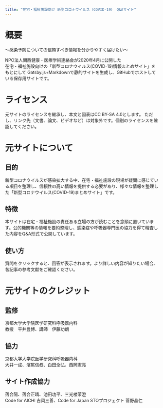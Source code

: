 ```yaml
---
title: "在宅・福祉施設向け 新型コロナウイルス（COVID-19） Q&Aサイト"
---
```


# 概要
～感染予防についての信頼すべき情報を分かりやすく届けたい～  

NPO法人関西健康・医療学術連絡会が2020年4月に公開した  
在宅・福祉施設向けの「新型コロナウイルス(COVID-19)情報まとめサイト」をもとにして
Gatsby.js+Markdownで静的サイトを生成し、GitHubでホストしている保存用サイトです。

# ライセンス
元サイトのライセンスを継承し、本文と図表はCC BY-SA 4.0とします。
ただし、リンク先（文書、論文、ビデオなど）は対象外です。個別のライセンスを確認してください。

# 元サイトについて
## 目的
新型コロナウイルスが感染拡大する中、在宅・福祉施設の現場が疑問に感じている項目を整理し、信頼性の高い情報を提供する必要があり、様々な情報を整理した「新型コロナウイルス(COVID-19)まとめサイト」です。

## 特徴
本サイトは在宅・福祉施設の責任ある立場の方が読むことを念頭に置いています。公的機関等の情報を要約整理し、感染症や呼吸器専門医の協力を得て精査した内容をQ&A形式で公開しています。

## 使い方
質問をクリックすると、回答が表示されます。より詳しい内容が知りたい場合、各記事の参考文献をご確認ください。

# 元サイトのクレジット
## 監修
京都大学大学院医学研究科呼吸器内科  
教授　平井豊博、講師　伊藤功朗

## 協力
京都大学大学院医学研究科呼吸器内科  
大井一成、濱尾信叔、白田全弘、西岡憲亮

## サイト作成協力
落合陽、落合正晴、池田功平、三光楼茉澄  
Code for AICHI 吉岡三善、Code for Japan STOプロジェクト 菅野晶仁